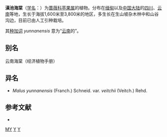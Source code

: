{{Speciesbox
| name = 滇池海棠
| status = DD
| status_system = IUCN3.1
| image = Malus yunnanensis.JPG
| genus = Malus
| species = yunnanensis
| authority = (Franch.) C.K.Schneid., 1906
| subdivision_ranks =[[变种|变种]]
| subdivision =
* 滇池海棠 ''M. y.'' var. ''yunnanensis''
* [[滇池海棠川鄂|滇池海棠川鄂]] ''M. y.'' var. ''veitchii''
}}

'''滇池海棠'''（[[学名|学名]]：{{lang|la|''Malus yunnanensis''}}）为[[蔷薇科|蔷薇科]][[苹果属|苹果属]]的植物。分布在[[缅甸|缅甸]]以及[[中国大陆|中国大陆]]的[[四川|四川]]、[[云南|云南]]等地，生长于海拔1,600米至3,800米的地区，多生长在生山坡杂木林中和山谷沟边，目前已由人工引种栽培。

其[[种加词|种加词]] ''yunnanensis'' 意为“[[云南|云南]]的”。

== 别名 ==
云南海棠（经济植物手册）

== 异名 ==
* ''Malus yunnanensis'' (Franch.) Schneid. var. ''veitchii'' (Veitch.) Rehd.

== 参考文献 ==
<div class="references-small">
* {{cite web| url =http://www.bioinfo.cn/db05/KmzwSpecies.php?action=view&id=19104| title =滇池海棠（原变种）| work =《中国高等植物数据库全库》| publisher =中国科学院微生物研究所| author =昆明植物研究所| accessdate =2009-02-25| deadurl =yes| archiveurl =https://web.archive.org/web/20160305035252/http://www.bioinfo.cn/db05/KmzwSpecies.php?action=view&id=19104| archivedate =2016-03-05}}
</div>
{{Taxonbar|from=Q6745003}}

[[Category:IUCN红色名录数据缺乏物种|MY]]
[[Category:苹果属|Y]]
[[Category:1906年描述的植物|Y]]


{{植物小作品}}